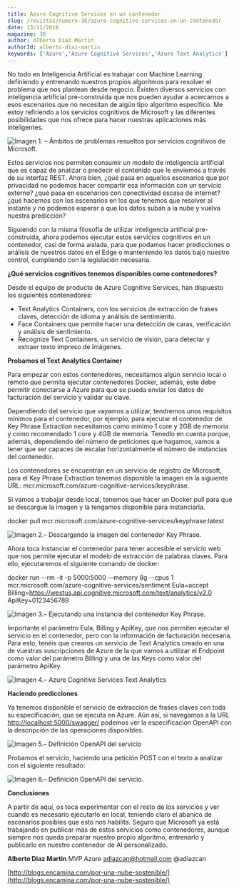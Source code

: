 ```yaml
---
title: Azure Cognitive Services en un contenedor
slug: /revistas/numero-38/azure-cognitive-services-en-un-contenedor
date: 13/11/2018
magazine: 38
author: Alberto Diaz Martin
authorId: alberto-diaz-martin
keywords: ['Azure','Azure Cognitive Services','Azure Text Analytics']
---
```






​No todo en Inteligencia Artificial es trabajar con Machine Learning definiendo y entrenando nuestros propios algoritmos para resolver el problema que nos plantean desde negocio. Existen diversos servicios con inteligencia artificial pre-construida que nos pueden ayudar a acercarnos a esos escenarios que no necesitan de algún tipo algoritmo específico. Me estoy refiriendo a los servicios cognitivos de Microsoft y las diferentes posibilidades que nos ofrece para hacer nuestras aplicaciones más inteligentes.

![Imagen 1. – Ámbitos de problemas resueltos por servicios cognitivos de Microsoft.](../../../images/numero38/azure-cognitive-services-en-un-contenedor/image1.png)

Estos servicios nos permiten consumir un modelo de inteligencia artificial que es capaz de analizar o predecir el contenido que le enviemos a través de su interfaz REST. Ahora bien, ¿qué pasa en aquellos escenarios que por privacidad no podemos hacer compartir esa información con un servicio externo? ¿qué pasa en escenarios con conectividad escasa de internet? ¿qué hacemos con los escenarios en los que tenemos que resolver al instante y no podemos esperar a que los datos suban a la nube y vuelva nuestra predicción?

Siguiendo con la misma filosofía de utilizar inteligencia artificial pre-construida, ahora podemos ejecutar estos servicios cognitivos en un contenedor, casi de forma aislada, para que podamos hacer predicciones o análisis de nuestros datos en el Edge o manteniendo los datos bajo nuestro control, cumpliendo con la legislación necesaria.

**¿Qué servicios cognitivos tenemos disponibles como contenedores?**

Desde el equipo de producto de Azure Cognitive Services, han dispuesto los siguientes contenedores:

- Text Analytics Containers, con los servicios de extracción de frases claves, detección de idioma y análisis de sentimiento.
- Face Containers que permite hacer una detección de caras, verificación y análisis de sentimiento.
- Recognize Text Containers, un servicio de visión, para detectar y extraer texto impreso de imágenes.


**Probamos el Text Analytics Container**

Para empezar con estos contenedores, necesitamos algún servicio local o remoto que permita ejecutar contenedores Docker, además, este debe permitir conectarse a Azure para que se pueda enviar los datos de facturación del servicio y validar su clave.

Dependiendo del servicio que vayamos a utilizar, tendremos unos requisitos mínimos para el contenedor, por ejemplo, para ejecutar el contenedor de Key Phrase Extraction necesitamos como mínimo 1 core y 2GB de memoria y como recomendado 1 core y 4GB de memoria. Tenedlo en cuenta porque, además, dependiendo del número de peticiones que hagamos, vamos a tener que ser capaces de escalar horizontalmente el número de instancias del contenedor.

Los contenedores se encuentran en un servicio de registro de Microsoft, para el Key Phrase Extraction tenemos disponible la imagen en la siguiente URL: mcr.microsoft.com/azure-cognitive-services/keyphrase.

Si vamos a trabajar desde local, tenemos que hacer un Docker pull para que se descargue la imagen y la tengamos disponible para instanciarla.

docker pull mcr.microsoft.com/azure-cognitive-services/keyphrase:latest

![Imagen 2.– Descargando la imagen del contenedor Key Phrase.](../../../images/numero38/azure-cognitive-services-en-un-contenedor/image2.png)

Ahora toca instanciar el contenedor para tener accesible el servicio web que nos permite ejecutar el modelo de extracción de palabras claves. Para ello, ejecutaremos el siguiente comando de docker:

docker run --rm -it -p 5000:5000 --memory 8g --cpus 1 mcr.microsoft.com/azure-cognitive-services/sentiment Eula=accept Billing=https://westus.api.cognitive.microsoft.com/text/analytics/v2.0 ApiKey=0123456789

![Imagen 3.– Ejecutando una instancia del contenedor Key Phrase.](../../../images/numero38/azure-cognitive-services-en-un-contenedor/image3.png)

Importante el parámetro Eula, Billing y ApiKey, que nos permiten ejecutar el servicio en el contenedor, pero con la información de facturación necesaria. Para esto, tenéis que crearos un servicio de Text Analytics creado en una de vuestras suscripciones de Azure de la que vamos a utilizar el Endpoint como valor del parámetro Billing y una de las Keys como valor del parámetro ApiKey.

![Imagen 4.– Azure Cognitive Services Text Analytics](../../../images/numero38/azure-cognitive-services-en-un-contenedor/image4.png)

**Haciendo predicciones**

Ya tenemos disponible el servicio de extracción de frases claves con toda su especificación, que se ejecuta en Azure. Aún así, si navegamos a la URL [http://localhost:5000/swagger/](http://localhost:5000/swagger/) podemos ver la especificación OpenAPI con la descripción de las operaciones disponibles. ​

![Imagen 5.– Definición OpenAPI del servicio](../../../images/numero38/azure-cognitive-services-en-un-contenedor/image5.png)

Probamos el servicio, haciendo una petición POST con el texto a analizar con el siguiente resultado:

![Imagen 6.– Definición OpenAPI del servicio.](../../../images/numero38/azure-cognitive-services-en-un-contenedor/image6.png)

**Conclusiones**

A partir de aquí, os toca experimentar con el resto de los servicios y ver cuando es necesario ejecutarlo en local, teniendo claro el abanico de escenarios posibles que esto nos habilita. Seguro que Microsoft ya está trabajando en publicar más de estos servicios como contenedores, aunque siempre nos queda preparar nuestro propio algoritmo, entrenarlo y publicarlo en nuestro contenedor de AI personalizado.



**Alberto Diaz Martin**
 MVP Azure
 adiazcan@hotmail.com
 @adiazcan

[http://blogs.encamina.com/por-una-nube-sostenible/](http://blogs.encamina.com/por-una-nube-sostenible/)

